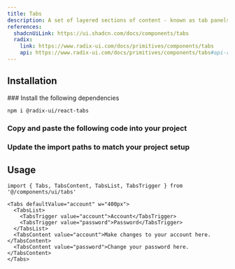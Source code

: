 ```yaml
---
title: Tabs
description: A set of layered sections of content - known as tab panels - that are displayed one at a time.
references:
  shadcnUiLink: https://ui.shadcn.com/docs/components/tabs
  radix:
    link: https://www.radix-ui.com/docs/primitives/components/tabs
    api: https://www.radix-ui.com/docs/primitives/components/tabs#api-reference
---
```


<ComponentPreview name="tabs" withRecipe />

## Installation

<Steps>
### Install the following dependencies

```bash npm2yarn
npm i @radix-ui/react-tabs
```

### Copy and paste the following code into your project

<ComponentSource name="tabs" />

### Update the import paths to match your project setup

</Steps>

## Usage

```tsx
import { Tabs, TabsContent, TabsList, TabsTrigger } from '@/components/ui/tabs'
```

```tsx
<Tabs defaultValue="account" w="400px">
  <TabsList>
    <TabsTrigger value="account">Account</TabsTrigger>
    <TabsTrigger value="password">Password</TabsTrigger>
  </TabsList>
  <TabsContent value="account">Make changes to your account here.</TabsContent>
  <TabsContent value="password">Change your password here.</TabsContent>
</Tabs>
```